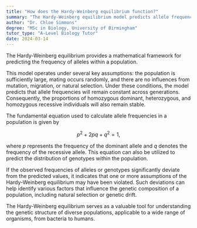 ```yaml
---
title: "How does the Hardy-Weinberg equilibrium function?"
summary: "The Hardy-Weinberg equilibrium model predicts allele frequency stability in a population, serving as a baseline for understanding genetic variation and evolutionary processes over generations."
author: "Dr. Chloe Simmons"
degree: "MSc in Biology, University of Birmingham"
tutor_type: "A-Level Biology Tutor"
date: 2024-03-14
---
```


The Hardy-Weinberg equilibrium provides a mathematical framework for predicting the frequency of alleles within a population.

This model operates under several key assumptions: the population is sufficiently large, mating occurs randomly, and there are no influences from mutation, migration, or natural selection. Under these conditions, the model predicts that allele frequencies will remain constant across generations. Consequently, the proportions of homozygous dominant, heterozygous, and homozygous recessive individuals will also remain stable.

The fundamental equation used to calculate allele frequencies in a population is given by 

$$
p^2 + 2pq + q^2 = 1,
$$ 

where $p$ represents the frequency of the dominant allele and $q$ denotes the frequency of the recessive allele. This equation can also be utilized to predict the distribution of genotypes within the population.

If the observed frequencies of alleles or genotypes significantly deviate from the predicted values, it indicates that one or more assumptions of the Hardy-Weinberg equilibrium may have been violated. Such deviations can help identify various factors that influence the genetic composition of a population, including natural selection or genetic drift.

The Hardy-Weinberg equilibrium serves as a valuable tool for understanding the genetic structure of diverse populations, applicable to a wide range of organisms, from bacteria to humans.
    